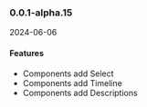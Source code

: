 ### 0.0.1-alpha.15

2024-06-06

#### Features

* Components add Select
* Components add Timeline
* Components add Descriptions